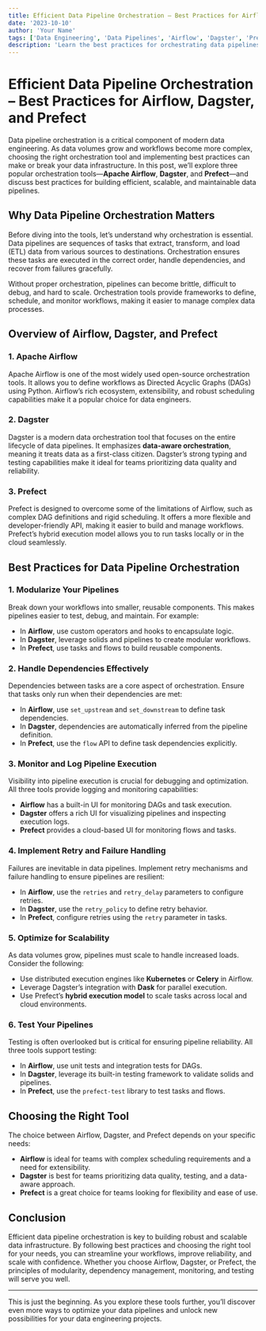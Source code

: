 ```yaml
---
title: Efficient Data Pipeline Orchestration – Best Practices for Airflow, Dagster, and Prefect
date: '2023-10-10'
author: 'Your Name'
tags: ['Data Engineering', 'Data Pipelines', 'Airflow', 'Dagster', 'Prefect']
description: 'Learn the best practices for orchestrating data pipelines using Airflow, Dagster, and Prefect. This guide covers key concepts, tools, and strategies to build efficient and scalable data workflows.'
---
```


# Efficient Data Pipeline Orchestration – Best Practices for Airflow, Dagster, and Prefect

Data pipeline orchestration is a critical component of modern data engineering. As data volumes grow and workflows become more complex, choosing the right orchestration tool and implementing best practices can make or break your data infrastructure. In this post, we’ll explore three popular orchestration tools—**Apache Airflow**, **Dagster**, and **Prefect**—and discuss best practices for building efficient, scalable, and maintainable data pipelines.

## Why Data Pipeline Orchestration Matters

Before diving into the tools, let’s understand why orchestration is essential. Data pipelines are sequences of tasks that extract, transform, and load (ETL) data from various sources to destinations. Orchestration ensures these tasks are executed in the correct order, handle dependencies, and recover from failures gracefully.

Without proper orchestration, pipelines can become brittle, difficult to debug, and hard to scale. Orchestration tools provide frameworks to define, schedule, and monitor workflows, making it easier to manage complex data processes.

## Overview of Airflow, Dagster, and Prefect

### 1. Apache Airflow
Apache Airflow is one of the most widely used open-source orchestration tools. It allows you to define workflows as Directed Acyclic Graphs (DAGs) using Python. Airflow’s rich ecosystem, extensibility, and robust scheduling capabilities make it a popular choice for data engineers.

### 2. Dagster
Dagster is a modern data orchestration tool that focuses on the entire lifecycle of data pipelines. It emphasizes **data-aware orchestration**, meaning it treats data as a first-class citizen. Dagster’s strong typing and testing capabilities make it ideal for teams prioritizing data quality and reliability.

### 3. Prefect
Prefect is designed to overcome some of the limitations of Airflow, such as complex DAG definitions and rigid scheduling. It offers a more flexible and developer-friendly API, making it easier to build and manage workflows. Prefect’s hybrid execution model allows you to run tasks locally or in the cloud seamlessly.

## Best Practices for Data Pipeline Orchestration

### 1. Modularize Your Pipelines
Break down your workflows into smaller, reusable components. This makes pipelines easier to test, debug, and maintain. For example:

- In **Airflow**, use custom operators and hooks to encapsulate logic.
- In **Dagster**, leverage solids and pipelines to create modular workflows.
- In **Prefect**, use tasks and flows to build reusable components.

### 2. Handle Dependencies Effectively
Dependencies between tasks are a core aspect of orchestration. Ensure that tasks only run when their dependencies are met:

- In **Airflow**, use `set_upstream` and `set_downstream` to define task dependencies.
- In **Dagster**, dependencies are automatically inferred from the pipeline definition.
- In **Prefect**, use the `flow` API to define task dependencies explicitly.

### 3. Monitor and Log Pipeline Execution
Visibility into pipeline execution is crucial for debugging and optimization. All three tools provide logging and monitoring capabilities:

- **Airflow** has a built-in UI for monitoring DAGs and task execution.
- **Dagster** offers a rich UI for visualizing pipelines and inspecting execution logs.
- **Prefect** provides a cloud-based UI for monitoring flows and tasks.

### 4. Implement Retry and Failure Handling
Failures are inevitable in data pipelines. Implement retry mechanisms and failure handling to ensure pipelines are resilient:

- In **Airflow**, use the `retries` and `retry_delay` parameters to configure retries.
- In **Dagster**, use the `retry_policy` to define retry behavior.
- In **Prefect**, configure retries using the `retry` parameter in tasks.

### 5. Optimize for Scalability
As data volumes grow, pipelines must scale to handle increased loads. Consider the following:

- Use distributed execution engines like **Kubernetes** or **Celery** in Airflow.
- Leverage Dagster’s integration with **Dask** for parallel execution.
- Use Prefect’s **hybrid execution model** to scale tasks across local and cloud environments.

### 6. Test Your Pipelines
Testing is often overlooked but is critical for ensuring pipeline reliability. All three tools support testing:

- In **Airflow**, use unit tests and integration tests for DAGs.
- In **Dagster**, leverage its built-in testing framework to validate solids and pipelines.
- In **Prefect**, use the `prefect-test` library to test tasks and flows.

## Choosing the Right Tool

The choice between Airflow, Dagster, and Prefect depends on your specific needs:

- **Airflow** is ideal for teams with complex scheduling requirements and a need for extensibility.
- **Dagster** is best for teams prioritizing data quality, testing, and a data-aware approach.
- **Prefect** is a great choice for teams looking for flexibility and ease of use.

## Conclusion

Efficient data pipeline orchestration is key to building robust and scalable data infrastructure. By following best practices and choosing the right tool for your needs, you can streamline your workflows, improve reliability, and scale with confidence. Whether you choose Airflow, Dagster, or Prefect, the principles of modularity, dependency management, monitoring, and testing will serve you well.

---

This is just the beginning. As you explore these tools further, you’ll discover even more ways to optimize your data pipelines and unlock new possibilities for your data engineering projects.